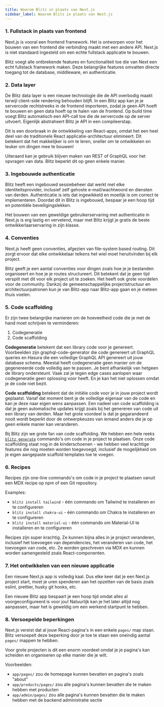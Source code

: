```yaml
---
title: Waarom Blitz in plaats van Next.js
sidebar_label: Waarom Blitz in plaats van Next.js
---
```


### 1. Fullstack in plaats van frontend

Next.js is vooral een frontend framework. Het is ontworpen voor het bouwen van een frontend die verbinding maakt met een andere API. Next.js is niet standaard ingesteld om een echte fullstack applicatie te bouwen.

Blitz voegt alle ontbrekende features en functionaliteit toe die van Next een echt fullstack framework maken. Deze belangrijke features omvatten directe toegang tot de database, middleware, en authenticatie.

### 2. Data layer

De Blitz data layer is een nieuwe technologie die de API overbodig maakt terwijl client-side rendering behouden blijft. In een Blitz app kan je je servercode rechtstreeks in de frontend importeren, zodat je geen API hoeft te bouwen en geen data hoeft op te halen van de frontend. Op build time voegt Blitz automatisch een API-call toe die de servercode op de server uitvoert. Eigenlijk abstraheert Blitz je API in een compileerstap.

Dit is een doorbraak in de ontwikkeling van React-apps, omdat het een heel deel van de traditionele React applicatie-architectuur elimineert. Dit betekent dat het makkelijker is om te leren, sneller om te ontwikkelen en leuker om dingen mee te bouwen!

Uiteraard kan je gebruik blijven maken van REST of GraphQL voor het opvragen van data. Blitz beperkt dit op geen enkele manier.

### 3. Ingebouwde authenticatie

Blitz heeft een ingebouwd sessiebeheer dat werkt met elke identiteitsprovider, inclusief zelf gehoste e-mail/wachtwoord en diensten van derden. Authenticatie is iets dat ingewikkeld en moeilijk is om correct te implementeren. Doordat dit in Blitz is ingebouwd, bespaar je een hoop tijd en potentiële beveiligingslekken.

Het bouwen van een geweldige gebruikerservaring met authenticatie in Next.js is erg lastig en vervelend, maar met Blitz krijgt je gratis de beste ontwikkerlaarservaring in zijn klasse.


### 4. Conventies

Next.js heeft geen conventies, afgezien van file-system based routing. Dit zorgt ervoor dat elke ontwikkelaar telkens het wiel moet heruitvinden bij elk project.

Blitz geeft je een aantal conventies voor dingen zoals hoe je je bestanden organiseert en hoe je je routes structureert. Dit betekent dat je geen tijd verspilt met dit voor elk project uit te zoeken. Het heeft ook grote voordelen voor de community. Dankzij de gemeenschappelijke projectstructuur en architectuurpatronen kun je van Blitz-app naar Blitz-app gaan en je meteen thuis voelen.

### 5. Code scaffolding

Er zijn twee belangrijke manieren om de hoeveelheid code die je met de hand moet schrijven te verminderen:

1. Codegeneratie
2. Code scaffolding

**Codegeneratie** betekent dat een library code voor je genereert. Voorbeelden zijn graphql-code-generator die code genereert uit GraphQL queries en Hasura die een volledige GraphQL API genereert uit jouw database schema. Meestal heeft codegeneratie geen manier om de gegenereerde code volledig aan te passen. Je bent afhankelijk van hetgeen de library ondersteunt. Vaak zal je tegen edge cases aanlopen waar codegeneratie geen oplossing voor heeft. En je kan het niet oplossen omdat je de code niet bezit.

**Code scaffolding** betekent dat de initiële code voor je in jouw project wordt geplaatst. Vanaf dat moment bent je de volledige eigenaar van de code en kan je deze naar eigen wens aanpassen. Een nadeel van code scaffolding is dat je geen automatische updates krijgt zoals bij het genereren van code uit een library van derden. Maar het grote voordeel is dat je gegarandeerd nooit wordt beperkt door de ontwerpkeuzes van iemand anders die je op geen enkele manier kan veranderen.

Bij Blitz zijn we grote fan van code scaffolding. We hebben een hele reeks [`blitz generate`](./cli-generate) commando's om code in je project te plaatsen. Onze code scaffolding staat nog in de kinderschoenen - we hebben veel krachtige features die nog moeten worden toegevoegd, inclusief de mogelijkheid om je eigen aangepaste scaffold templates toe te voegen.

### 6. Recipes

Recipes zijn one-line commando's om code in je project te plaatsen vanuit een MDX recipe op npm of een Git repository.

Examples:

- `blitz install tailwind` - één commando om Tailwind te installeren en te configureren
- `blitz install chakra-ui` - één commando om Chakra te installeren en te configureren
- `blitz install material-ui` - één commando om Material-UI te installeren en te configureren

Recipes zijn super krachtig. Ze kunnen bijna alles in je project veranderen, inclusief het toevoegen van dependencies, het veranderen van code, het toevoegen van code, etc. Ze worden geschreven via MDX en kunnen worden samengesteld zoals React-componenten.

### 7. Het ontwikkelen van een nieuwe applicatie

Een nieuwe Next.js app is volledig kaal. Dus elke keer dat je een Next.js project start, moet je uren spenderen aan het opzetten van de basis zoals eslint, prettier, husky git hooks, etc.

Een nieuwe Blitz app bespaart je een hoop tijd omdat alles al voorgeconfigureerd is voor jou! Natuurlijk kan je het later altijd nog aanpassen, maar het is geweldig om een werkend startpunt te hebben.

### 8. Versoepelde beperkingen

Next.js vereist dat al jouw React-pagina's in een enkele `pages/` map staan. Blitz versoepelt deze beperking door je toe te staan een oneindig aantal `pages/` mappen te hebben.

Voor grote projecten is dit een enorm voordeel omdat je je pagina's kan scheiden en organiseren op elke manier die je wilt.

Voorbeelden:

- `app/pages/` zou de homepage kunnen bevatten en pagina's zoals "about"
- `app/products/pages/` zou alle pagina's kunnen bevatten die te maken hebben met producten
- `app/admin/pages/` zou alle pagina's kunnen bevatten die te maken hebben met de backend administratie sectie
